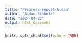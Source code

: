 ```yaml
---
title: "Progress-report-Aidan"
author: "Aidan Bobholz"
date: "2024-04-22"
output: html_document
---
```


```r
knitr::opts_chunk$set(echo = TRUE)
```

